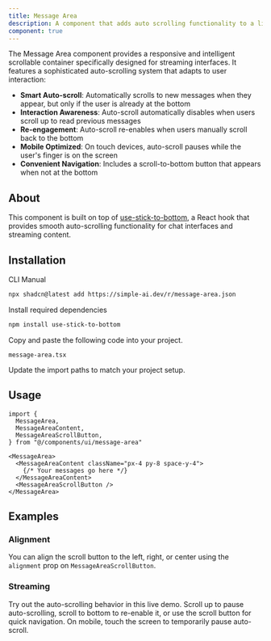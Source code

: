 ```yaml
---
title: Message Area
description: A component that adds auto scrolling functionality to a list of messages.
component: true
---
```


<ComponentPreview
  name="chat-message-area-demo"
  description="A component that adds auto scrolling functionality to a list of messages."
/>

The Message Area component provides a responsive and intelligent scrollable container specifically designed for streaming interfaces. It features a sophisticated auto-scrolling system that adapts to user interaction:

- **Smart Auto-scroll**: Automatically scrolls to new messages when they appear, but only if the user is already at the bottom
- **Interaction Awareness**: Auto-scroll automatically disables when users scroll up to read previous messages
- **Re-engagement**: Auto-scroll re-enables when users manually scroll back to the bottom
- **Mobile Optimized**: On touch devices, auto-scroll pauses while the user's finger is on the screen
- **Convenient Navigation**: Includes a scroll-to-bottom button that appears when not at the bottom

## About

This component is built on top of [use-stick-to-bottom](https://www.npmjs.com/package/use-stick-to-bottom), a React hook that provides smooth auto-scrolling functionality for chat interfaces and streaming content.

## Installation

<CodeTabs>

<TabsList>
  <TabsTrigger value="cli">CLI</TabsTrigger>
  <TabsTrigger value="manual">Manual</TabsTrigger>
</TabsList>
<TabsContent value="cli">

```bash
npx shadcn@latest add https://simple-ai.dev/r/message-area.json
```

</TabsContent>

<TabsContent value="manual">

<Steps>

<Step>Install required dependencies</Step>

```bash
npm install use-stick-to-bottom
```

<Step>Copy and paste the following code into your project.</Step>

`message-area.tsx`

<ComponentSource name="message-area" />

<Step>Update the import paths to match your project setup.</Step>

</Steps>

</TabsContent>

</CodeTabs>

## Usage

```tsx
import {
  MessageArea,
  MessageAreaContent,
  MessageAreaScrollButton,
} from "@/components/ui/message-area"
```

```tsx
<MessageArea>
  <MessageAreaContent className="px-4 py-8 space-y-4">
    {/* Your messages go here */}
  </MessageAreaContent>
  <MessageAreaScrollButton />
</MessageArea>
```

## Examples

### Alignment

You can align the scroll button to the left, right, or center using the `alignment` prop on `MessageAreaScrollButton`.

<ComponentPreview
  name="chat-message-area-demo-alignment"
  description="A chat message area demo with alignment centered."
/>

### Streaming

Try out the auto-scrolling behavior in this live demo. Scroll up to pause auto-scrolling, scroll to bottom to re-enable it, or use the scroll button for quick navigation. On mobile, touch the screen to temporarily pause auto-scroll.

<ComponentPreview
  name="chat-message-area-demo-streaming"
  description="A chat message area demo with streaming messages."
/>